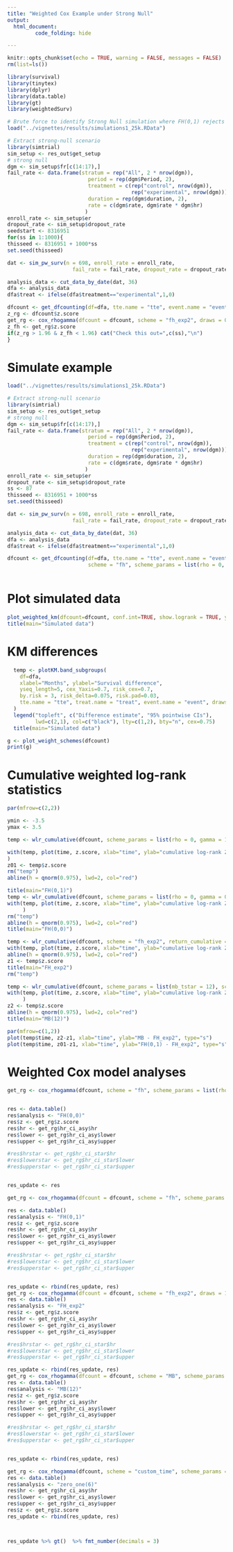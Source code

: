 ```yaml
---
title: "Weighted Cox Example under Strong Null"
output: 
  html_document:
         code_folding: hide

---
```


```r
knitr::opts_chunk$set(echo = TRUE, warning = FALSE, messages = FALSE)
rm(list=ls())

library(survival)
library(tinytex)
library(dplyr)
library(data.table)
library(gt)
library(weightedSurv)

```



```r
# Brute force to identify Strong Null simulation where FH(0,1) rejects but fh_exp2 does not 
load("../vignettes/results/simulations1_25k.RData")

# Extract strong-null scenario
library(simtrial)
sim_setup <- res_out$get_setup 
# strong null
dgm <- sim_setup$fr[c(14:17),]
fail_rate <- data.frame(stratum = rep("All", 2 * nrow(dgm)),
                          period = rep(dgm$Period, 2),
                          treatment = c(rep("control", nrow(dgm)), 
                                        rep("experimental", nrow(dgm))),
                          duration = rep(dgm$duration, 2),
                          rate = c(dgm$rate, dgm$rate * dgm$hr)
                         )
enroll_rate <- sim_setup$er 
dropout_rate <- sim_setup$dropout_rate
seedstart <- 8316951
for(ss in 1:1000){
thisseed <- 8316951 + 1000*ss
set.seed(thisseed)

dat <- sim_pw_surv(n = 698, enroll_rate = enroll_rate,
                     fail_rate = fail_rate, dropout_rate = dropout_rate)

analysis_data <- cut_data_by_date(dat, 36)
dfa <- analysis_data
dfa$treat <- ifelse(dfa$treatment=="experimental",1,0)

dfcount <- get_dfcounting(df=dfa, tte.name = "tte", event.name = "event", treat.name = "treat", arms = "treatment", by.risk= 6, rho=0, gamma=1)
z_rg <- dfcount$z.score
get_rg <- cox_rhogamma(dfcount = dfcount, scheme = "fh_exp2", draws = 0, verbose = FALSE)
z_fh <- get_rg$z.score 
if(z_rg > 1.96 & z_fh < 1.96) cat("Check this out=",c(ss),"\n")
}
```


# Simulate example
```r
load("../vignettes/results/simulations1_25k.RData")

# Extract strong-null scenario
library(simtrial)
sim_setup <- res_out$get_setup 
# strong null
dgm <- sim_setup$fr[c(14:17),]
fail_rate <- data.frame(stratum = rep("All", 2 * nrow(dgm)),
                          period = rep(dgm$Period, 2),
                          treatment = c(rep("control", nrow(dgm)), 
                                        rep("experimental", nrow(dgm))),
                          duration = rep(dgm$duration, 2),
                          rate = c(dgm$rate, dgm$rate * dgm$hr)
                         )
enroll_rate <- sim_setup$er 
dropout_rate <- sim_setup$dropout_rate
ss <- 87
thisseed <- 8316951 + 1000*ss
set.seed(thisseed)

dat <- sim_pw_surv(n = 698, enroll_rate = enroll_rate,
                     fail_rate = fail_rate, dropout_rate = dropout_rate)

analysis_data <- cut_data_by_date(dat, 36)
dfa <- analysis_data
dfa$treat <- ifelse(dfa$treatment=="experimental",1,0)

dfcount <- get_dfcounting(df=dfa, tte.name = "tte", event.name = "event", treat.name = "treat", arms = "treatment", by.risk= 3, 
                          scheme = "fh", scheme_params = list(rho = 0, gamma = 1))



```



# Plot simulated data

```r
plot_weighted_km(dfcount=dfcount, conf.int=TRUE, show.logrank = TRUE, ymax = 1.05)
title(main="Simulated data")
```


# KM differences

```r
  temp <- plotKM.band_subgroups(
    df=dfa,
    xlabel="Months", ylabel="Survival difference",
    yseq_length=5, cex_Yaxis=0.7, risk_cex=0.7,
    by.risk = 3, risk_delta=0.075, risk.pad=0.03,
    tte.name = "tte", treat.name = "treat", event.name = "event", draws.band = 5000, qtau = 0.025, show_resamples = FALSE
  )
  legend("topleft", c("Difference estimate", "95% pointwise CIs"),
         lwd=c(2,1), col=c("black"), lty=c(1,2), bty="n", cex=0.75)
  title(main="Simulated data")

```



```r
g <- plot_weight_schemes(dfcount)
print(g)
```



# Cumulative weighted log-rank statistics
```r
par(mfrow=c(2,2))

ymin <- -3.5
ymax <- 3.5

temp <- wlr_cumulative(dfcount, scheme_params = list(rho = 0, gamma = 1), scheme = "fh", return_cumulative = TRUE)

with(temp, plot(time, z.score, xlab="time", ylab="cumulative log-rank Z", type="s", ylim=c(ymin,ymax))
)
z01 <- temp$z.score
rm("temp")
abline(h = qnorm(0.975), lwd=2, col="red")

title(main="FH(0,1)")
temp <- wlr_cumulative(dfcount, scheme_params = list(rho = 0, gamma = 0), scheme = "fh", return_cumulative = TRUE)
with(temp, plot(time, z.score, xlab="time", ylab="cumulative log-rank Z", type="s", ylim=c(ymin,ymax))
     )
rm("temp")
abline(h = qnorm(0.975), lwd=2, col="red")
title(main="FH(0,0)")

temp <- wlr_cumulative(dfcount, scheme = "fh_exp2", return_cumulative = TRUE)
with(temp, plot(time, z.score, xlab="time", ylab="cumulative log-rank Z", type="s", ylim=c(ymin,ymax)))
abline(h = qnorm(0.975), lwd=2, col="red")
z1 <- temp$z.score
title(main="FH_exp2")
rm("temp")

temp <- wlr_cumulative(dfcount, scheme_params = list(mb_tstar = 12), scheme = "MB", return_cumulative = TRUE)
with(temp, plot(time, z.score, xlab="time", ylab="cumulative log-rank Z", type="s", ylim=c(ymin,ymax))
     )
z2 <- temp$z.score
abline(h = qnorm(0.975), lwd=2, col="red")
title(main="MB(12)")

par(mfrow=c(1,2))
plot(temp$time, z2-z1, xlab="time", ylab="MB - FH_exp2", type="s")
plot(temp$time, z01-z1, xlab="time", ylab="FH(0,1) - FH_exp2", type="s")


```

# Weighted Cox model analyses

```r

get_rg <- cox_rhogamma(dfcount, scheme = "fh", scheme_params = list(rho = 0, gamma = 0), draws = 1000, verbose = FALSE)


res <- data.table()
res$analysis <- "FH(0,0)"
res$z <- get_rg$z.score
res$hr <- get_rg$hr_ci_asy$hr
res$lower <- get_rg$hr_ci_asy$lower
res$upper <- get_rg$hr_ci_asy$upper

#res$hrstar <- get_rg$hr_ci_star$hr
#res$lowerstar <- get_rg$hr_ci_star$lower
#res$upperstar <- get_rg$hr_ci_star$upper


res_update <- res

get_rg <- cox_rhogamma(dfcount = dfcount, scheme = "fh", scheme_params = list(rho = 0, gamma = 1), draws = 1000, verbose = FALSE)

res <- data.table()
res$analysis <- "FH(0,1)"
res$z <- get_rg$z.score
res$hr <- get_rg$hr_ci_asy$hr
res$lower <- get_rg$hr_ci_asy$lower
res$upper <- get_rg$hr_ci_asy$upper

#res$hrstar <- get_rg$hr_ci_star$hr
#res$lowerstar <- get_rg$hr_ci_star$lower
#res$upperstar <- get_rg$hr_ci_star$upper


res_update <- rbind(res_update, res)
get_rg <- cox_rhogamma(dfcount = dfcount, scheme = "fh_exp2", draws = 1000, verbose = FALSE)
res <- data.table()
res$analysis <- "FH_exp2"
res$z <- get_rg$z.score
res$hr <- get_rg$hr_ci_asy$hr
res$lower <- get_rg$hr_ci_asy$lower
res$upper <- get_rg$hr_ci_asy$upper

#res$hrstar <- get_rg$hr_ci_star$hr
#res$lowerstar <- get_rg$hr_ci_star$lower
#res$upperstar <- get_rg$hr_ci_star$upper

res_update <- rbind(res_update, res)
get_rg <- cox_rhogamma(dfcount = dfcount, scheme = "MB", scheme_params = list(mb_tstar = 12), draws = 1000, verbose = FALSE)
res <- data.table()
res$analysis <- "MB(12)"
res$z <- get_rg$z.score
res$hr <- get_rg$hr_ci_asy$hr
res$lower <- get_rg$hr_ci_asy$lower
res$upper <- get_rg$hr_ci_asy$upper

#res$hrstar <- get_rg$hr_ci_star$hr
#res$lowerstar <- get_rg$hr_ci_star$lower
#res$upperstar <- get_rg$hr_ci_star$upper


res_update <- rbind(res_update, res)

get_rg <- cox_rhogamma(dfcount, scheme = "custom_time", scheme_params = list(t.tau = 6, w0.tau = 0, w1.tau = 1), draws = 1000, verbose = FALSE)
res <- data.table()
res$analysis <- "zero_one(6)"
res$hr <- get_rg$hr_ci_asy$hr
res$lower <- get_rg$hr_ci_asy$lower
res$upper <- get_rg$hr_ci_asy$upper
res$z <- get_rg$z.score
res_update <- rbind(res_update, res)



res_update %>% gt()  %>% fmt_number(decimals = 3) 


```




